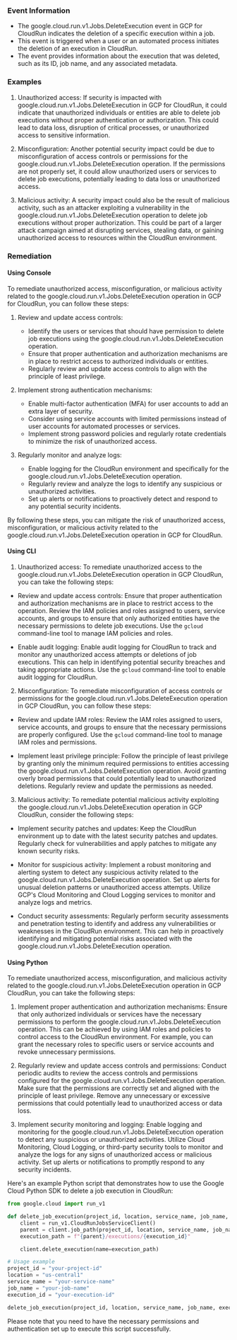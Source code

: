 
### Event Information

- The google.cloud.run.v1.Jobs.DeleteExecution event in GCP for CloudRun indicates the deletion of a specific execution within a job.
- This event is triggered when a user or an automated process initiates the deletion of an execution in CloudRun.
- The event provides information about the execution that was deleted, such as its ID, job name, and any associated metadata.


### Examples

1. Unauthorized access: If security is impacted with google.cloud.run.v1.Jobs.DeleteExecution in GCP for CloudRun, it could indicate that unauthorized individuals or entities are able to delete job executions without proper authentication or authorization. This could lead to data loss, disruption of critical processes, or unauthorized access to sensitive information.

2. Misconfiguration: Another potential security impact could be due to misconfiguration of access controls or permissions for the google.cloud.run.v1.Jobs.DeleteExecution operation. If the permissions are not properly set, it could allow unauthorized users or services to delete job executions, potentially leading to data loss or unauthorized access.

3. Malicious activity: A security impact could also be the result of malicious activity, such as an attacker exploiting a vulnerability in the google.cloud.run.v1.Jobs.DeleteExecution operation to delete job executions without proper authorization. This could be part of a larger attack campaign aimed at disrupting services, stealing data, or gaining unauthorized access to resources within the CloudRun environment.

### Remediation

#### Using Console

To remediate unauthorized access, misconfiguration, or malicious activity related to the google.cloud.run.v1.Jobs.DeleteExecution operation in GCP for CloudRun, you can follow these steps:

1. Review and update access controls: 
   - Identify the users or services that should have permission to delete job executions using the google.cloud.run.v1.Jobs.DeleteExecution operation.
   - Ensure that proper authentication and authorization mechanisms are in place to restrict access to authorized individuals or entities.
   - Regularly review and update access controls to align with the principle of least privilege.

2. Implement strong authentication mechanisms:
   - Enable multi-factor authentication (MFA) for user accounts to add an extra layer of security.
   - Consider using service accounts with limited permissions instead of user accounts for automated processes or services.
   - Implement strong password policies and regularly rotate credentials to minimize the risk of unauthorized access.

3. Regularly monitor and analyze logs:
   - Enable logging for the CloudRun environment and specifically for the google.cloud.run.v1.Jobs.DeleteExecution operation.
   - Regularly review and analyze the logs to identify any suspicious or unauthorized activities.
   - Set up alerts or notifications to proactively detect and respond to any potential security incidents.

By following these steps, you can mitigate the risk of unauthorized access, misconfiguration, or malicious activity related to the google.cloud.run.v1.Jobs.DeleteExecution operation in GCP for CloudRun.

#### Using CLI

1. Unauthorized access: To remediate unauthorized access to the google.cloud.run.v1.Jobs.DeleteExecution operation in GCP CloudRun, you can take the following steps:

- Review and update access controls: Ensure that proper authentication and authorization mechanisms are in place to restrict access to the operation. Review the IAM policies and roles assigned to users, service accounts, and groups to ensure that only authorized entities have the necessary permissions to delete job executions. Use the `gcloud` command-line tool to manage IAM policies and roles.

- Enable audit logging: Enable audit logging for CloudRun to track and monitor any unauthorized access attempts or deletions of job executions. This can help in identifying potential security breaches and taking appropriate actions. Use the `gcloud` command-line tool to enable audit logging for CloudRun.

2. Misconfiguration: To remediate misconfiguration of access controls or permissions for the google.cloud.run.v1.Jobs.DeleteExecution operation in GCP CloudRun, you can follow these steps:

- Review and update IAM roles: Review the IAM roles assigned to users, service accounts, and groups to ensure that the necessary permissions are properly configured. Use the `gcloud` command-line tool to manage IAM roles and permissions.

- Implement least privilege principle: Follow the principle of least privilege by granting only the minimum required permissions to entities accessing the google.cloud.run.v1.Jobs.DeleteExecution operation. Avoid granting overly broad permissions that could potentially lead to unauthorized deletions. Regularly review and update the permissions as needed.

3. Malicious activity: To remediate potential malicious activity exploiting the google.cloud.run.v1.Jobs.DeleteExecution operation in GCP CloudRun, consider the following steps:

- Implement security patches and updates: Keep the CloudRun environment up to date with the latest security patches and updates. Regularly check for vulnerabilities and apply patches to mitigate any known security risks.

- Monitor for suspicious activity: Implement a robust monitoring and alerting system to detect any suspicious activity related to the google.cloud.run.v1.Jobs.DeleteExecution operation. Set up alerts for unusual deletion patterns or unauthorized access attempts. Utilize GCP's Cloud Monitoring and Cloud Logging services to monitor and analyze logs and metrics.

- Conduct security assessments: Regularly perform security assessments and penetration testing to identify and address any vulnerabilities or weaknesses in the CloudRun environment. This can help in proactively identifying and mitigating potential risks associated with the google.cloud.run.v1.Jobs.DeleteExecution operation.

#### Using Python

To remediate unauthorized access, misconfiguration, and malicious activity related to the google.cloud.run.v1.Jobs.DeleteExecution operation in GCP CloudRun, you can take the following steps:

1. Implement proper authentication and authorization mechanisms: Ensure that only authorized individuals or services have the necessary permissions to perform the google.cloud.run.v1.Jobs.DeleteExecution operation. This can be achieved by using IAM roles and policies to control access to the CloudRun environment. For example, you can grant the necessary roles to specific users or service accounts and revoke unnecessary permissions.

2. Regularly review and update access controls and permissions: Conduct periodic audits to review the access controls and permissions configured for the google.cloud.run.v1.Jobs.DeleteExecution operation. Make sure that the permissions are correctly set and aligned with the principle of least privilege. Remove any unnecessary or excessive permissions that could potentially lead to unauthorized access or data loss.

3. Implement security monitoring and logging: Enable logging and monitoring for the google.cloud.run.v1.Jobs.DeleteExecution operation to detect any suspicious or unauthorized activities. Utilize Cloud Monitoring, Cloud Logging, or third-party security tools to monitor and analyze the logs for any signs of unauthorized access or malicious activity. Set up alerts or notifications to promptly respond to any security incidents.

Here's an example Python script that demonstrates how to use the Google Cloud Python SDK to delete a job execution in CloudRun:

```python
from google.cloud import run_v1

def delete_job_execution(project_id, location, service_name, job_name, execution_id):
    client = run_v1.CloudRunJobsServiceClient()
    parent = client.job_path(project_id, location, service_name, job_name)
    execution_path = f"{parent}/executions/{execution_id}"

    client.delete_execution(name=execution_path)

# Usage example
project_id = "your-project-id"
location = "us-central1"
service_name = "your-service-name"
job_name = "your-job-name"
execution_id = "your-execution-id"

delete_job_execution(project_id, location, service_name, job_name, execution_id)
```

Please note that you need to have the necessary permissions and authentication set up to execute this script successfully.

